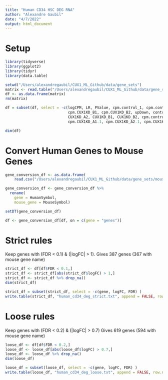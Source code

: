 ```yaml
---
title: "Human CD34 HSC DEG RNA"
author: "Alexandre Gaubil"
date: "4/7/2022"
output: html_document
---
```


# Setup

```r
library(tidyverse)
library(ggplot2)
library(tidyr)
library(data.table)

setwd("/Users/alexandregaubil/CUX1_ML_Github/data/gene_sets")
matrix <- read.table("/Users/alexandregaubil/CUX1_ML_Github/data/gene_sets/GSE101300_HSC_EdgeR_results.txt")
df <- as.data.frame(matrix)
rm(matrix)

df = subset(df, select = -c(logCPM, LR, PValue, cpm.control_1, cpm.control_2, cpm.CUX1KD_A1, cpm.CUX1KD_A2,
                            cpm.CUX1KD_B1, cpm.CUX1KD_B2, upDown, control_1, control_2, CUX1KD_A1, 
                            CUX1KD_A2, CUX1KD_B1, CUX1KD_B2, cpm.control_1.1, cpm.control_2.1,
                            cpm.CUX1KD_A1.1, cpm.CUX1KD_A2.1, cpm.CUX1KD_B1.1, cpm.CUX1KD_B2.1) )

dim(df)
```


# Convert Human Genes to Mouse Genes

```r
gene_conversion_df <- as.data.frame(
    read.csv("/Users/alexandregaubil/CUX1_ML_Github/data/gene_sets/mouse-human-genes.csv"))

gene_conversion_df <- gene_conversion_df %>% 
  rename(
    gene = HumanSymbol,
    mouse_gene = MouseSymbol)

setDT(gene_conversion_df)

df <- gene_conversion_df[df, on = c(gene = "genes")] 
```


# Strict rules

Keep genes with (FDR < 0.1) & (|logFC| > 1).
Gives 387 genes (367 with mouse gene name)

```r
strict_df <- df[df$FDR < 0.1,]
strict_df <- strict_df[abs(strict_df$logFC) > 1,]
strict_df <- strict_df %>% drop_na()
dim(strict_df)

strict_df = subset(strict_df, select = -c(gene, logFC, FDR) )
write.table(strict_df, "human_cd34_deg_strict.txt", append = FALSE, row.names = FALSE, col.names = FALSE)
```


# Loose rules

Keep genes with (FDR < 0.2) & (|logFC| > 0.7)
Gives 619 genes (594 with mouse gene name)

```r
loose_df <- df[df$FDR < 0.2,]
loose_df <- loose_df[abs(loose_df$logFC) > 0.7,]
loose_df <- loose_df %>% drop_na()
dim(loose_df)

loose_df = subset(loose_df, select = -c(gene, logFC, FDR) )
write.table(loose_df, "human_cd34_deg_loose.txt", append = FALSE, row.names = FALSE, col.names = FALSE)
```